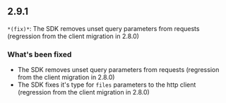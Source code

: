 ## 2.9.1
`*(fix)*`: The SDK removes unset query parameters from requests (regression from the client migration in 2.8.0)

### What's been fixed
- The SDK removes unset query parameters from requests (regression from the client migration in 2.8.0)
- The SDK fixes it's type for `files` parameters to the http client (regression from the client migration in 2.8.0)

